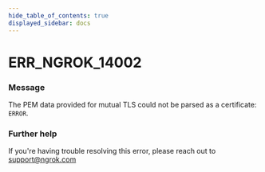 ```yaml
---
hide_table_of_contents: true
displayed_sidebar: docs
---
```



# ERR_NGROK_14002

### Message

The PEM data provided for mutual TLS could not be parsed as a certificate: `ERROR`.

<ErrorDetails error="err_ngrok_14002" />

### Further help

If you're having trouble resolving this error, please reach out to [support@ngrok.com](mailto:support@ngrok.com?subject=Help%20with%20ERR_NGROK_14002)
